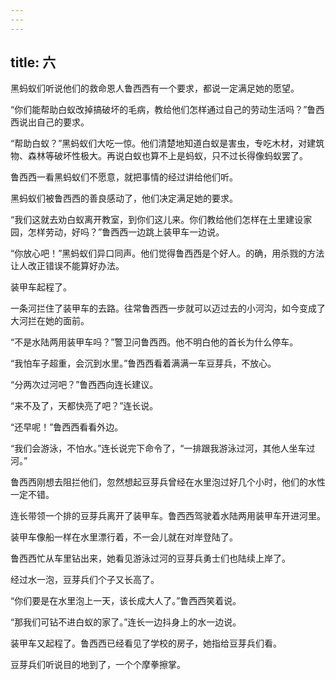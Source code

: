 ```yaml
---
---
---
```

title: 六
---




黑蚂蚁们听说他们的救命恩人鲁西西有一个要求，都说一定满足她的愿望。

“你们能帮助白蚁改掉搞破坏的毛病，教给他们怎样通过自己的劳动生活吗？”鲁西西说出自己的要求。

“帮助白蚁？”黑蚂蚁们大吃一惊。他们清楚地知道白蚁是害虫，专吃木材，对建筑物、森林等破坏性极大。再说白蚁也算不上是蚂蚁，只不过长得像蚂蚁罢了。

鲁西西一看黑蚂蚁们不愿意，就把事情的经过讲给他们听。

黑蚂蚁们被鲁西西的善良感动了，他们决定满足她的要求。

“我们这就去劝白蚁离开教室，到你们这儿来。你们教给他们怎样在土里建设家园，怎样劳动，好吗？”鲁西西一边跳上装甲车一边说。

“你放心吧！”黑蚂蚁们异口同声。他们觉得鲁西西是个好人。的确，用杀戮的方法让人改正错误不能算好办法。

装甲车起程了。

一条河拦住了装甲车的去路。往常鲁西西一步就可以迈过去的小河沟，如今变成了大河拦在她的面前。

“不是水陆两用装甲车吗？”警卫问鲁西西。他不明白他的首长为什么停车。

“我怕车子超重，会沉到水里。”鲁西西看着满满一车豆芽兵，不放心。

“分两次过河吧？”鲁西西向连长建议。

“来不及了，天都快亮了吧？”连长说。

“还早呢！”鲁西西看看外边。

“我们会游泳，不怕水。”连长说完下命令了，“一排跟我游泳过河，其他人坐车过河。”

鲁西西刚想去阻拦他们，忽然想起豆芽兵曾经在水里泡过好几个小时，他们的水性一定不错。

连长带领一个排的豆芽兵离开了装甲车。鲁西西驾驶着水陆两用装甲车开进河里。

装甲车像船一样在水里漂行着，不一会儿就在对岸登陆了。

鲁西西忙从车里钻出来，她看见游泳过河的豆芽兵勇士们也陆续上岸了。

经过水一泡，豆芽兵们个子又长高了。

“你们要是在水里泡上一天，该长成大人了。”鲁西西笑着说。

“那我们可钻不进白蚁的家了。”连长一边抖身上的水一边说。

装甲车又起程了。鲁西西已经看见了学校的房子，她指给豆芽兵们看。

豆芽兵们听说目的地到了，一个个摩拳擦掌。
